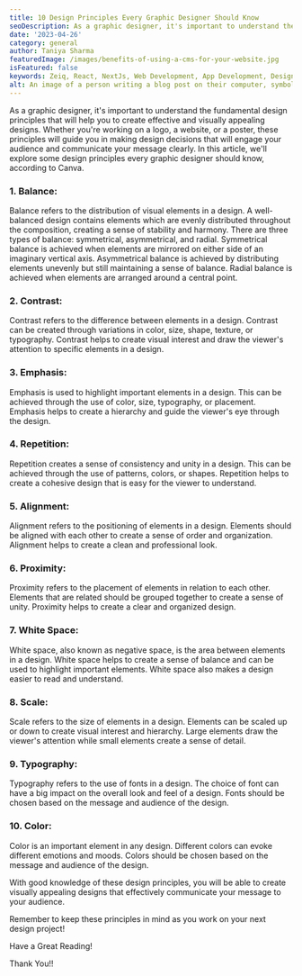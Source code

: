 ```yaml
---
title: 10 Design Principles Every Graphic Designer Should Know
seoDescription: As a graphic designer, it's important to understand the fundamental design principles that will help you to create effective and visually appealing designs. Whether you're working on a logo, a website, or a poster, these principles will guide you in making design decisions that will engage your audience and communicate your message clearly. 
date: '2023-04-26'
category: general
author: Taniya Sharma
featuredImage: /images/benefits-of-using-a-cms-for-your-website.jpg
isFeatured: false
keywords: Zeiq, React, NextJs, Web Development, App Development, Designer, Website, Graphic Designer, Canva, Figma Designer
alt: An image of a person writing a blog post on their computer, symbolizing the art of blogging.
---
```


As a graphic designer, it's important to understand the fundamental design principles that will help you to create effective and visually appealing designs. 
Whether you're working on a logo, a website, or a poster, these principles will guide you in making design decisions that will engage your audience and communicate your message clearly. 
In this article, we'll explore some design principles every graphic designer should know, according to Canva.

### 1.  Balance: 
Balance refers to the distribution of visual elements in a design. A well-balanced design contains elements which are evenly distributed throughout the composition, creating a sense of stability and harmony. There are three types of balance: symmetrical, asymmetrical, and radial. Symmetrical balance is achieved when elements are mirrored on either side of an imaginary vertical axis. 
Asymmetrical balance is achieved by distributing elements unevenly but still maintaining a sense of balance. Radial balance is achieved when elements are arranged around a central point.
### 2.  Contrast: 
Contrast refers to the difference between elements in a design. Contrast can be created through variations in color, size, shape, texture, or typography. 
Contrast helps to create visual interest and draw the viewer's attention to specific elements in a design.
### 3.  Emphasis: 
Emphasis is used to highlight important elements in a design. This can be achieved through the use of color, size, typography, or placement. Emphasis helps to create a hierarchy and guide the viewer's eye through the design.
### 4.  Repetition: 
Repetition creates a sense of consistency and unity in a design. This can be achieved through the use of patterns, colors, or shapes. Repetition helps to create a cohesive design that is easy for the viewer to understand.
### 5.  Alignment: 
Alignment refers to the positioning of elements in a design. Elements should be aligned with each other to create a sense of order and organization. Alignment helps to create a clean and professional look.
### 6.  Proximity: 
Proximity refers to the placement of elements in relation to each other. Elements that are related should be grouped together to create a sense of unity. Proximity helps to create a clear and organized design.
### 7.  White Space: 
White space, also known as negative space, is the area between elements in a design. White space helps to create a sense of balance and can be used to highlight important elements. White space also makes a design easier to read and understand.
### 8.  Scale: 
Scale refers to the size of elements in a design. Elements can be scaled up or down to create visual interest and hierarchy. Large elements draw the viewer's attention while small elements create a sense of detail.
### 9.  Typography: 
Typography refers to the use of fonts in a design. The choice of font can have a big impact on the overall look and feel of a design. Fonts should be chosen based on the message and audience of the design.
### 10.  Color: 
Color is an important element in any design. Different colors can evoke different emotions and moods. Colors should be chosen based on the message and audience of the design.

With good knowledge of these design principles, you will be able to create visually appealing designs that effectively communicate your message to your audience.

Remember to keep these principles in mind as you work on your next design project!

Have a Great Reading!

Thank You!!
